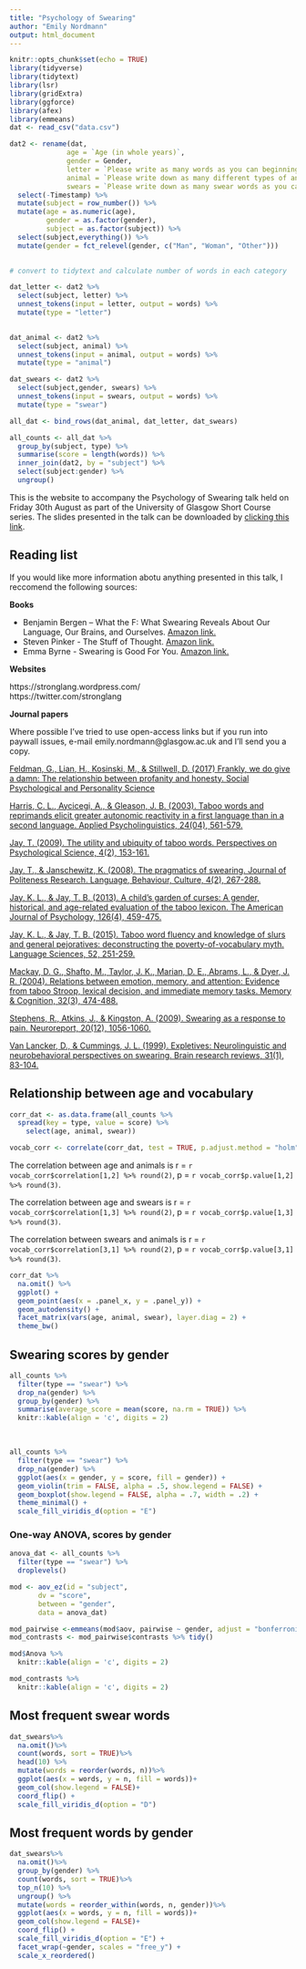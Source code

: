 ```yaml
---
title: "Psychology of Swearing"
author: "Emily Nordmann"
output: html_document
---
```


```r
knitr::opts_chunk$set(echo = TRUE)
library(tidyverse)
library(tidytext)
library(lsr)
library(gridExtra)
library(ggforce)
library(afex)
library(emmeans)
dat <- read_csv("data.csv")
```

```r
dat2 <- rename(dat,
              age = `Age (in whole years)`,
              gender = Gender,
              letter = `Please write as many words as you can beginning with the letter "A".`, 
              animal = `Please write down as many different types of animal as you can.`,
              swears = `Please write down as many swear words as you can.`) %>%
  select(-Timestamp) %>%
  mutate(subject = row_number()) %>%
  mutate(age = as.numeric(age),
         gender = as.factor(gender),
         subject = as.factor(subject)) %>%
  select(subject,everything()) %>%
  mutate(gender = fct_relevel(gender, c("Man", "Woman", "Other")))
  

# convert to tidytext and calculate number of words in each category

dat_letter <- dat2 %>%
  select(subject, letter) %>%
  unnest_tokens(input = letter, output = words) %>%
  mutate(type = "letter")
 

dat_animal <- dat2 %>%
  select(subject, animal) %>%
  unnest_tokens(input = animal, output = words) %>%
  mutate(type = "animal")

dat_swears <- dat2 %>%
  select(subject,gender, swears) %>%
  unnest_tokens(input = swears, output = words) %>%
  mutate(type = "swear")

all_dat <- bind_rows(dat_animal, dat_letter, dat_swears)

all_counts <- all_dat %>%
  group_by(subject, type) %>%
  summarise(score = length(words)) %>%
  inner_join(dat2, by = "subject") %>%
  select(subject:gender) %>%
  ungroup()

```

This is the website to accompany the Psychology of Swearing talk held on Friday 30th August as part of the University of Glasgow Short Course series. The slides presented in the talk can be downloaded by [clicking this link]("slide.pdf").

## Reading list

If you would like more information abotu anything presented in this talk, I reccomend the following sources:

**Books**

* Benjamin Bergen – What the F: What Swearing Reveals About Our Language, Our Brains, and Ourselves. [Amazon link.](https://www.amazon.co.uk/What-Swearing-Reveals-Language-Ourselves/dp/0465060919/ref=sr_1_1?keywords=what+the+f&qid=1566551272&s=gateway&sr=8-1)
* Steven Pinker - The Stuff of Thought. [Amazon link.](https://www.amazon.co.uk/Stuff-Thought-Language-Window-Nature/dp/0141015470/ref=sr_1_1?keywords=stuff+of+thought&qid=1566551312&s=books&sr=1-1)
* Emma Byrne - Swearing is Good For You. [Amazon link.](https://www.amazon.co.uk/Swearing-Good-You-Amazing-Language/dp/1781255776/ref=pd_bxgy_14_img_2/259-8432264-9279917?_encoding=UTF8&pd_rd_i=1781255776&pd_rd_r=525277f1-261c-4f4c-acc4-93a7a7c5ee3a&pd_rd_w=szHk5&pd_rd_wg=7Gg4N&pf_rd_p=7a9d3b22-47b7-4932-be38-57f4219c3325&pf_rd_r=XHYRBT8TNV0FPTX4W5F4&psc=1&refRID=XHYRBT8TNV0FPTX4W5F4)

**Websites**

https://stronglang.wordpress.com/   
https://twitter.com/stronglang 
 
**Journal papers**

Where possible I've tried to use open-access links but if you run into paywall issues, e-mail emily.nordmann@glasgow.ac.uk and I’ll send you a copy.

[Feldman, G., Lian, H., Kosinski, M., & Stillwell, D. (2017) Frankly, we do give a damn: The relationship between profanity and honesty. Social Psychological and Personality Science](https://journals.sagepub.com/doi/pdf/10.1177/1948550616681055)

[Harris, C. L., Aycicegi, A., & Gleason, J. B. (2003). Taboo words and reprimands elicit greater autonomic reactivity in a first language than in a second language. Applied Psycholinguistics, 24(04), 561-579.](http://www.bu.edu/psych/charris/papers/BilingualTaboo.pdf)

[Jay, T. (2009). The utility and ubiquity of taboo words. Perspectives on Psychological Science, 4(2), 153-161.](https://journals.sagepub.com/doi/pdf/10.1111/j.1745-6924.2009.01115.x?casa_token=A7WjxTkaJ64AAAAA:Xf81MCDxjccBGgUjvQgvd_yhJrSyiCOIwR_EZvXYGQQbUtZBOdbIzpHb794LydeBbeYBARUaTGI)

[Jay, T., & Janschewitz, K. (2008). The pragmatics of swearing. Journal of Politeness Research. Language, Behaviour, Culture, 4(2), 267-288.](http://mcla.edu/Assets/MCLA-Files/Academics/Undergraduate/Psychology/Pragmaticsofswearing.pdf)

[Jay, K. L., & Jay, T. B. (2013). A child's garden of curses: A gender, historical, and age-related evaluation of the taboo lexicon. The American Journal of Psychology, 126(4), 459-475.](https://www.jstor.org/stable/pdf/10.5406/amerjpsyc.126.4.0459.pdf?casa_token=nSA0bVdGjUgAAAAA:Rr0kY0ga3Y7kmWf_UurgmWbcdTmevy3ZvKjCP0El6TpfLgjmWAYduNAGUGv0suEJtx2sFO4b70to8T2PNWkFlqUoysi4OH3EXIx9k0Q0fNKqlFiQAw)

[Jay, K. L., & Jay, T. B. (2015). Taboo word fluency and knowledge of slurs and general pejoratives: deconstructing the poverty-of-vocabulary myth. Language Sciences, 52, 251-259.](https://mcla.edu/Assets/MCLA-Files/Academics/Undergraduate/Psychology/fluency%202015.pdf)

[Mackay, D. G., Shafto, M., Taylor, J. K., Marian, D. E., Abrams, L., & Dyer, J. R. (2004). Relations between emotion, memory, and attention: Evidence from taboo Stroop, lexical decision, and immediate memory tasks. Memory & Cognition, 32(3), 474-488.](https://link.springer.com/content/pdf/10.3758/BF03195840.pdf)

[Stephens, R., Atkins, J., & Kingston, A. (2009). Swearing as a response to pain. Neuroreport, 20(12), 1056-1060.](https://journals.lww.com/neuroreport/fulltext/2009/08050/Swearing_as_a_response_to_pain.4.aspx?casa_token=IExQah25ENMAAAAA:0oQmTes-0aMhrvX8kdgm-fZ-xkSbS_ZWgf4UWQUJ9RgyRJ168leqaxeDBi-h3kJ0j4fNf999UcDv2QC31mm_DChpvVNi)

[Van Lancker, D., & Cummings, J. L. (1999). Expletives: Neurolinguistic and neurobehavioral perspectives on swearing. Brain research reviews, 31(1), 83-104.](https://steinhardt.nyu.edu/scmsAdmin/media/users/drv1/1999_Expletives_neurolinguistic_and_neurobehavioral_persp.pdf)



## Relationship between age and vocabulary


```r
corr_dat <- as.data.frame(all_counts %>%
  spread(key = type, value = score) %>%
    select(age, animal, swear))

vocab_corr <- correlate(corr_dat, test = TRUE, p.adjust.method = "holm")
```

The correlation between age and animals is r = `r vocab_corr$correlation[1,2] %>% round(2)`, p = `r vocab_corr$p.value[1,2] %>% round(3)`. 

The correlation between age and swears is r = `r vocab_corr$correlation[1,3] %>% round(2)`, p = `r vocab_corr$p.value[1,3] %>% round(3)`. 

The correlation between swears and animals is r = `r vocab_corr$correlation[3,1] %>% round(2)`, p = `r vocab_corr$p.value[3,1] %>% round(3)`. 

```r
corr_dat %>%
  na.omit() %>%
  ggplot() +
  geom_point(aes(x = .panel_x, y = .panel_y)) +
  geom_autodensity() +
  facet_matrix(vars(age, animal, swear), layer.diag = 2) +
  theme_bw()
```


## Swearing scores by gender

```r
all_counts %>%
  filter(type == "swear") %>%
  drop_na(gender) %>%
  group_by(gender) %>%
  summarise(average_score = mean(score, na.rm = TRUE)) %>%
  knitr::kable(align = 'c', digits = 2)  

```

<br>

```r
all_counts %>%
  filter(type == "swear") %>%
  drop_na(gender) %>%
  ggplot(aes(x = gender, y = score, fill = gender)) +
  geom_violin(trim = FALSE, alpha = .5, show.legend = FALSE) +
  geom_boxplot(show.legend = FALSE, alpha = .7, width = .2) +
  theme_minimal() +
  scale_fill_viridis_d(option = "E")
```

### One-way ANOVA, scores by gender

```r
anova_dat <- all_counts %>%
  filter(type == "swear") %>%
  droplevels()

mod <- aov_ez(id = "subject",
       dv = "score",
       between = "gender",
       data = anova_dat)

mod_pairwise <-emmeans(mod$aov, pairwise ~ gender, adjust = "bonferroni")
mod_contrasts <- mod_pairwise$contrasts %>% tidy()

mod$Anova %>%
  knitr::kable(align = 'c', digits = 2) 

mod_contrasts %>%
  knitr::kable(align = 'c', digits = 2) 
```



## Most frequent swear words

```r
dat_swears%>%
  na.omit()%>%
  count(words, sort = TRUE)%>%
  head(10) %>%
  mutate(words = reorder(words, n))%>%
  ggplot(aes(x = words, y = n, fill = words))+
  geom_col(show.legend = FALSE)+
  coord_flip() +
  scale_fill_viridis_d(option = "D")
```

## Most frequent words by gender

```r
dat_swears%>%
  na.omit()%>%
  group_by(gender) %>%
  count(words, sort = TRUE)%>%
  top_n(10) %>% 
  ungroup() %>%
  mutate(words = reorder_within(words, n, gender))%>%
  ggplot(aes(x = words, y = n, fill = words))+
  geom_col(show.legend = FALSE)+
  coord_flip() +
  scale_fill_viridis_d(option = "E") +
  facet_wrap(~gender, scales = "free_y") +
  scale_x_reordered()
```

